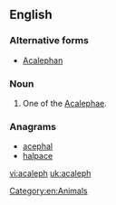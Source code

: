 ==English==

===Alternative forms===
* [[Acalephan]]

===Noun===
{{en-noun}}

# One of the [[Acalephae]].

===Anagrams===
* [[acephal#English|acephal]]
* [[halpace#English|halpace]]

[[Category:en:Animals]]

[[vi:acaleph]]
[[uk:acaleph]]
